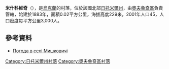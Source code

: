 {{coord|51|20|24|N|28|39|2|E|scale:30000|display=title}}

'''米什科維奇'''（{{lang-uk|Мишковичі}}），是[[烏克蘭|烏克蘭]]的村落，位於該國北部[[日托米爾州|日托米爾州]]，由[[奧夫魯奇區|奧夫魯奇區]]負責管轄，始建於1883年，面積0.02平方公里，海拔高度229米，2001年人口45，人口密度每平方公里3,000人。

==參考資料==
* [http://weather.in.ua/ua/zhitomirskaja/16009 Погода в селі Мишковичі]

{{DEFAULTSORT:Мишковичі}}
[[Category:日托米爾州村落|Category:日托米爾州村落]]
[[Category:奧夫魯奇區村落|Category:奧夫魯奇區村落]]


{{Zhytomyr-geo-stub}}